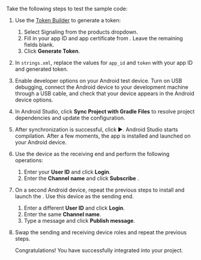 <PlatformWrapper platform="android">

Take the following steps to test the sample code:

1. Use the [Token Builder](https://agora-token-generator-demo.vercel.app/) to generate a <Vg k="SIG" /> token:

    1. Select Signaling from the <Vg k="COMPANY" /> products dropdown.
    1. Fill in your app ID and app certificate from <Link to="{{Global.AGORA_CONSOLE_URL}}"><Vg k="CONSOLE" /></Link>. Leave the remaining fields blank.
    1. Click **Generate Token**.

1. In `strings.xml`, replace the values for `app_id` and `token` with your app ID and generated token.

1. Enable developer options on your Android test device. Turn on USB debugging, connect the Android device to your development machine through a USB cable, and check that your device appears in the Android device options.

1. In Android Studio, click **Sync Project with Gradle Files** to resolve project dependencies and update the configuration.

1. After synchronization is successful, click ▶️. Android Studio starts compilation. After a few moments, the app is installed and launched on your Android device.

1. Use the device as the receiving end and perform the following operations:

    1. Enter your **User ID** and click **Login**.
    1. Enter the **Channel name** and click **Subscribe** .

1. On a second Android device, repeat the previous steps to install and launch the <Vpl k="CLIENT"/>. Use this device as the sending end.

    1. Enter a different **User ID** and click **Login**.
    1. Enter the same **Channel name**.
    1. Type a message and click **Publish message**.

1. Swap the sending and receiving device roles and repeat the previous steps.

    Congratulations! You have successfully integrated <Vg k="SIG" /> into your project.

</PlatformWrapper>